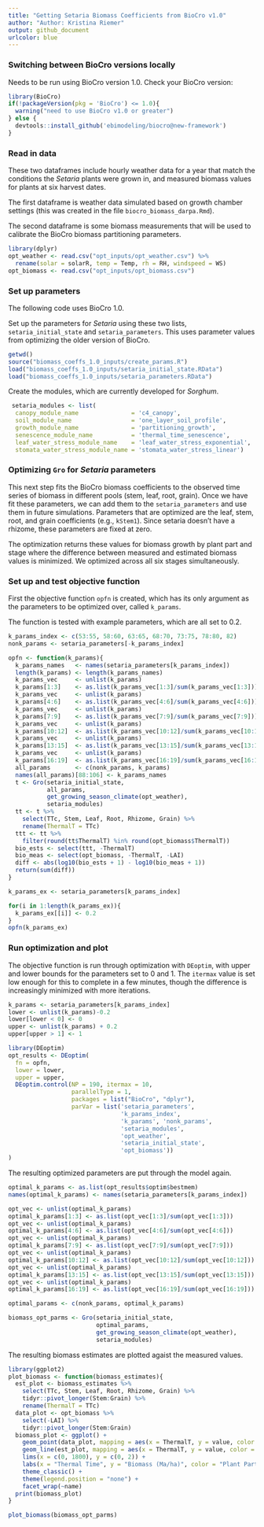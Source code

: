 ```yaml
---
title: "Getting Setaria Biomass Coefficients from BioCro v1.0"
author: "Author: Kristina Riemer"
output: github_document
urlcolor: blue
---
```


### Switching between BioCro versions locally

Needs to be run using BioCro version 1.0. Check your BioCro version: 

```r
library(BioCro)
if(!packageVersion(pkg = 'BioCro') <= 1.0){
  warning("need to use BioCro v1.0 or greater")
} else {
  devtools::install_github('ebimodeling/biocro@new-framework')  
}
```

### Read in data

These two dataframes include hourly weather data for a year that match the conditions the *Setaria* plants were grown in, and measured biomass values for plants at six harvest dates. 

The first dataframe is weather data simulated based on growth chamber settings (this was created in the file `biocro_biomass_darpa.Rmd`).

The second dataframe is some biomass measurements that will be used to calibrate the BioCro biomass partitioning parameters. 

```r
library(dplyr)
opt_weather <- read.csv("opt_inputs/opt_weather.csv") %>% 
  rename(solar = solarR, temp = Temp, rh = RH, windspeed = WS)
opt_biomass <- read.csv("opt_inputs/opt_biomass.csv")
```

### Set up parameters

The following code uses BioCro 1.0. 

Set up the parameters for *Setaria* using these two lists, `setaria_initial_state` and `setaria_parameters`. This uses parameter values from optimizing the older version of BioCro. 
```r
getwd()
source("biomass_coeffs_1.0_inputs/create_params.R")
load("biomass_coeffs_1.0_inputs/setaria_initial_state.RData")
load("biomass_coeffs_1.0_inputs/setaria_parameters.RData")
```

Create the modules, which are currently developed for *Sorghum*. 
```r
 setaria_modules <- list(
  canopy_module_name               = 'c4_canopy',
  soil_module_name                 = 'one_layer_soil_profile',
  growth_module_name               = 'partitioning_growth',
  senescence_module_name           = 'thermal_time_senescence',
  leaf_water_stress_module_name    = 'leaf_water_stress_exponential',
  stomata_water_stress_module_name = 'stomata_water_stress_linear')
```

### Optimizing `Gro` for *Setaria* parameters

This next step fits the BioCro biomass coefficients to the observed time series of biomass in different pools (stem, leaf, root, grain). Once we have fit these parameters, we can add them to the `setaria_parameters` and use them in future simulations. Parameters that are optimized are the leaf, stem, root, and grain coefficients (e.g., `kStem1`). Since setaria doesn't have a rhizome, these parameters are fixed at zero. 

The optimization returns these values for biomass growth by plant part and stage where the difference between measured and estimated biomass values is minimized. We optimized across all six stages simultaneously. 

### Set up and test objective function

First the objective function `opfn` is created, which has its only argument as the parameters to be optimized over, called `k_params`. 

The function is tested with example parameters, which are all set to 0.2. 

```r
k_params_index <- c(53:55, 58:60, 63:65, 68:70, 73:75, 78:80, 82)
nonk_params <- setaria_parameters[-k_params_index]

opfn <- function(k_params){
  k_params_names   <- names(setaria_parameters[k_params_index])
  length(k_params) <- length(k_params_names)
  k_params_vec     <- unlist(k_params)
  k_params[1:3]    <- as.list(k_params_vec[1:3]/sum(k_params_vec[1:3]))
  k_params_vec     <- unlist(k_params)
  k_params[4:6]    <- as.list(k_params_vec[4:6]/sum(k_params_vec[4:6]))
  k_params_vec     <- unlist(k_params)
  k_params[7:9]    <- as.list(k_params_vec[7:9]/sum(k_params_vec[7:9]))
  k_params_vec     <- unlist(k_params)
  k_params[10:12]  <- as.list(k_params_vec[10:12]/sum(k_params_vec[10:12]))
  k_params_vec     <- unlist(k_params)
  k_params[13:15]  <- as.list(k_params_vec[13:15]/sum(k_params_vec[13:15]))
  k_params_vec     <- unlist(k_params)
  k_params[16:19]  <- as.list(k_params_vec[16:19]/sum(k_params_vec[16:19]))
  all_params       <- c(nonk_params, k_params)
  names(all_params)[88:106] <- k_params_names
  t <- Gro(setaria_initial_state,
           all_params,
           get_growing_season_climate(opt_weather),
           setaria_modules)
  tt <- t %>%
    select(TTc, Stem, Leaf, Root, Rhizome, Grain) %>%
    rename(ThermalT = TTc)
  ttt <- tt %>%
    filter(round(tt$ThermalT) %in% round(opt_biomass$ThermalT))
  bio_ests <- select(ttt, -ThermalT)
  bio_meas <- select(opt_biomass, -ThermalT, -LAI)
  diff <- abs(log10(bio_ests + 1) - log10(bio_meas + 1))
  return(sum(diff))
}

k_params_ex <- setaria_parameters[k_params_index]

for(i in 1:length(k_params_ex)){
  k_params_ex[[i]] <- 0.2
}
opfn(k_params_ex)
```

### Run optimization and plot

The objective function is run through optimization with `DEoptim`, with upper and lower bounds for the parameters set to 0 and 1. The `itermax` value is set low enough for this to complete in a few minutes, though the difference is increasingly minimized with more iterations.

```r
k_params <- setaria_parameters[k_params_index]
lower <- unlist(k_params)-0.2
lower[lower < 0] <- 0
upper <- unlist(k_params) + 0.2
upper[upper > 1] <- 1

library(DEoptim)
opt_results <- DEoptim(
  fn = opfn, 
  lower = lower, 
  upper = upper,
  DEoptim.control(NP = 190, itermax = 10,
                  parallelType = 1, 
                  packages = list("BioCro", "dplyr"),
                  parVar = list('setaria_parameters', 
                                'k_params_index', 
                                'k_params', 'nonk_params', 
                                'setaria_modules', 
                                'opt_weather',
                                'setaria_initial_state',
                                'opt_biomass'))
)
```

The resulting optimized parameters are put through the model again. 
```r
optimal_k_params <- as.list(opt_results$optim$bestmem)
names(optimal_k_params) <- names(setaria_parameters[k_params_index])

opt_vec <- unlist(optimal_k_params)
optimal_k_params[1:3] <- as.list(opt_vec[1:3]/sum(opt_vec[1:3]))
opt_vec <- unlist(optimal_k_params)
optimal_k_params[4:6] <- as.list(opt_vec[4:6]/sum(opt_vec[4:6]))
opt_vec <- unlist(optimal_k_params)
optimal_k_params[7:9] <- as.list(opt_vec[7:9]/sum(opt_vec[7:9]))
opt_vec <- unlist(optimal_k_params)
optimal_k_params[10:12] <- as.list(opt_vec[10:12]/sum(opt_vec[10:12]))
opt_vec <- unlist(optimal_k_params)
optimal_k_params[13:15] <- as.list(opt_vec[13:15]/sum(opt_vec[13:15]))
opt_vec <- unlist(optimal_k_params)
optimal_k_params[16:19] <- as.list(opt_vec[16:19]/sum(opt_vec[16:19]))

optimal_params <- c(nonk_params, optimal_k_params)

biomass_opt_parms <- Gro(setaria_initial_state, 
                         optimal_params,
                         get_growing_season_climate(opt_weather),
                         setaria_modules)

```

The resulting biomass estimates are plotted agaist the measured values. 
```r
library(ggplot2)
plot_biomass <- function(biomass_estimates){
  est_plot <- biomass_estimates %>% 
    select(TTc, Stem, Leaf, Root, Rhizome, Grain) %>% 
    tidyr::pivot_longer(Stem:Grain) %>% 
    rename(ThermalT = TTc)
  data_plot <- opt_biomass %>% 
    select(-LAI) %>% 
    tidyr::pivot_longer(Stem:Grain)
  biomass_plot <- ggplot() +
    geom_point(data_plot, mapping = aes(x = ThermalT, y = value, color = name)) +
    geom_line(est_plot, mapping = aes(x = ThermalT, y = value, color = name)) + 
    lims(x = c(0, 1800), y = c(0, 2)) +
    labs(x = "Thermal Time", y = "Biomass (Ma/ha)", color = "Plant Part") + 
    theme_classic() +
    theme(legend.position = "none") +
    facet_wrap(~name)
  print(biomass_plot)
}

plot_biomass(biomass_opt_parms)
```
